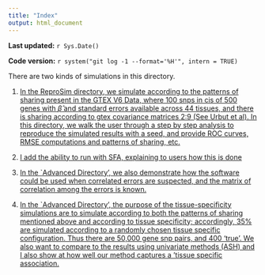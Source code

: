 ```yaml
---
title: "Index"
output: html_document
---
```


**Last updated:** `r Sys.Date()`

**Code version:** `r system("git log -1 --format='%H'", intern = TRUE)`

There are two kinds of simulations in this directory.

1) [In the ReproSim directory, we simulate according to the patterns of sharing present in the GTEX V6 Data, where 100 snps in cis of 500 genes with $\hat{\beta}$ and standard errors available across 44 tissues, and there is sharing according to gtex covariance matrices 2:9 (See Urbut et al). In this directory, we walk the user through a step by step analysis to reproduce the simulated results with a seed, and provide ROC curves, RMSE computations and patterns of sharing, etc.](Reprosim/newsim.html)

2) [I add the ability to run with SFA, explaining to users how this is done](SFA/running_with_sfa.html)

2) [In the `Advanced Directory', we also demonstrate how the software could be used when correlated errors are suspected, and the matrix of correlation among the errors is known.](Advanced/testingvmat.html)

2) [In the `Advanced Directory', the purpose of the tissue-specificity simulations are to simulate according to both the patterns of sharing mentioned above and according to tissue specificity; accordingly, 35% are simulated according to a randomly chosen tissue specific configuration.
Thus there are 50,000 gene snp pairs, and 400 'true'. We also want to compare to the results using univariate methods (ASH) and I also show at how well our method captures a 'tissue specific association.](Advanced/TissueSpecificVignette.html)

